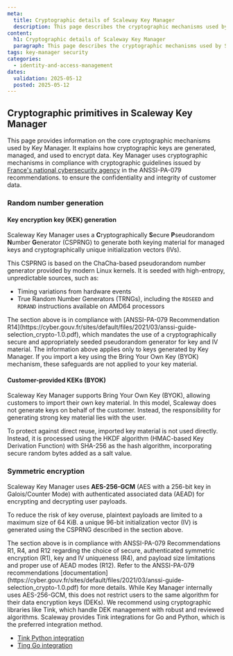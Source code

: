 ```yaml
---
meta:
  title: Cryptographic details of Scaleway Key Manager
  description: This page describes the cryptographic mechanisms used by Scaleway Key Manager, in accordance with ANSSI-PA-079 recommendations.
content:
  h1: Cryptographic details of Scaleway Key Manager
  paragraph: This page describes the cryptographic mechanisms used by Scaleway Key Manager, in accordance with ANSSI-PA-079 recommendations.
tags: key-manager security
categories:
  - identity-and-access-management
dates:
  validation: 2025-05-12
  posted: 2025-05-12
---
```


## Cryptographic primitives in Scaleway Key Manager

This page provides information on the core cryptographic mechanisms used by Key Manager. It explains how cryptographic keys are generated, managed, and used to encrypt data. Key Manager uses cryptographic mechanisms in compliance with cryptographic guidelines issued by [France's national cybersecurity agency](https://cyber.gouv.fr/) in the ANSSI-PA-079 recommendations. to ensure the confidentiality and integrity of customer data.

### Random number generation

#### Key encryption key (KEK) generation

Scaleway Key Manager uses a **C**ryptographically **S**ecure **P**seudorandom **N**umber **G**enerator (CSPRNG) to generate both keying material for managed keys and cryptographically unique initialization vectors (IVs).

This CSPRNG is based on the ChaCha-based pseudorandom number generator provided by modern Linux kernels. It is seeded with high-entropy, unpredictable sources, such as:

- Timing variations from hardware events  
- True Random Number Generators (TRNGs), including the `RDSEED` and `RDRAND` instructions available on AMD64 processors

<Message type="note">
 The section above is in compliance with [ANSSI-PA-079 Recommendation R14](https://cyber.gouv.fr/sites/default/files/2021/03/anssi-guide-selection_crypto-1.0.pdf), which mandates the use of a cryptographically secure and appropriately seeded pseudorandom generator for key and IV material.
</Message>

<Message type="important">
 The information above applies only to keys generated by Key Manager. If you import a key using the Bring Your Own Key (BYOK) mechanism, these safeguards are not applied to your key material.
</Message>


#### Customer-provided KEKs (BYOK)

Scaleway Key Manager supports Bring Your Own Key (BYOK), allowing customers to import their own key material. In this model, Scaleway does not generate keys on behalf of the customer. Instead, the responsibility for generating strong key material lies with the user.

To protect against direct reuse, imported key material is not used directly. Instead, it is processed using the HKDF algorithm (HMAC-based Key Derivation Function) with SHA-256 as the hash algorithm, incorporating secure random bytes added as a salt value.

### Symmetric encryption

Scaleway Key Manager uses **AES-256-GCM** (AES with a 256-bit key in Galois/Counter Mode) with authenticated associated data (AEAD) for encrypting and decrypting user payloads.

To reduce the risk of key overuse, plaintext payloads are limited to a maximum size of 64 KiB. a unique 96-bit initialization vector (IV) is generated using the CSPRNG described in the section above.

<Message type="note">
  The section above is in compliance with ANSSI-PA-079 Recommendations R1, R4, and R12 regarding the choice of secure, authenticated symmetric encryption (R1), key and IV uniqueness (R4), and payload size limitations and proper use of AEAD modes (R12). Refer to the ANSSI-PA-079 recommendations [documentation](https://cyber.gouv.fr/sites/default/files/2021/03/anssi-guide-selection_crypto-1.0.pdf) for more details.
</Message>

<Message type="important">
 While Key Manager internally uses AES-256-GCM, this does not restrict users to the same algorithm for their data encryption keys (DEKs).  
  We recommend using cryptographic libraries like Tink, which handle DEK management with robust and reviewed algorithms.
  Scaleway provides Tink integrations for Go and Python, which is the preferred integration method.
  
   - [Tink Python integration](https://github.com/scaleway/tink-py-scwkms)
   - [Ting Go integration](https://github.com/scaleway/tink-go-scwkms)

</Message>
